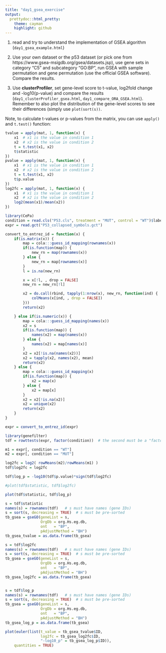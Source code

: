 ```yaml
---
title: "day1_gsea_exercise"
output:
  prettydoc::html_pretty:
    theme: cayman
    highlight: github
---
```


1. read and try to understand the implementation of GSEA algorithm (`day1_gsea_example.html`)

2. Use your own dataset or the p53 dataset (or pick one from https://www.gsea-msigdb.org/gsea/datasets.jsp), use gene sets in category "C5" and subcategory "GO:BP", 
run GSEA with sample permutation and gene permutation (use the official GSEA software). Compare the results.

3. Use **clusterProfiler**, set gene-level score to t-value, log2fold change and -log10(p-value) and compare the results (`day1_clusterProfiler_gsea.html`, `day1_compare_ORA_GSEA.html`). Remember to also plot the distribution of the gene-level scores to see their differences (simply use `plot(sort(s))`.

Note, to calculate t-values or p-values from the matrix, you can use `apply()` and `t.test()` function:

```r
tvalue = apply(mat, 1, function(x) {
    x1  # x1 is the value in condition 1
    x2  # x2 is the value in condition 2
    t = t.test(x1, x2)
    t$statistic
})
pvalue = apply(mat, 1, function(x) {
    x1  # x1 is the value in condition 1
    x2  # x2 is the value in condition 2
    t = t.test(x1, x2)
    t$p.value
})
log2fc = apply(mat, 1, function(x) {
    x1  # x1 is the value in condition 1
    x2  # x2 is the value in condition 2
    log2(mean(x1)/mean(x2))
})
```


```r
library(CePa)
condition = read.cls("P53.cls", treatment = "MUT", control = "WT")$label
expr = read.gct("P53_collapsed_symbols.gct")
```

```r
convert_to_entrez_id = function(x) {
	if(is.matrix(x)) {
		map = cola:::guess_id_mapping(rownames(x))
		if(is.function(map)) {
		    new_rn = map(rownames(x))
		} else {
		    new_rn = map[rownames(x)]
		}
		l = is.na(new_rn)

		x = x[!l, , drop = FALSE]
		new_rn = new_rn[!l]

		x2 = do.call(rbind, tapply(1:nrow(x), new_rn, function(ind) {
			colMeans(x[ind, , drop = FALSE])
		}))
		return(x2)

	} else if(is.numeric(x)) {
		map = cola:::guess_id_mapping(names(x))
		x2 = s
		if(is.function(map)) {
		    names(x2) = map(names(x))
		} else {
		    names(x2) = map[names(x)]
		}
		x2 = x2[!is.na(names(x2))]
		x2 = tapply(x2, names(x2), mean)
		return(x2)
	} else {
	    map = cola:::guess_id_mapping(x)
	    if(is.function(map)) {
	        x2 = map(x)
	    } else {
	        x2 = map[x]
	    }
	    x2 = x2[!is.na(x2)]
	    x2 = unique(x2)
	    return(x2)
	}
}
```

```r
expr = convert_to_entrez_id(expr)
```

```r
library(genefilter)
tdf = rowttests(expr, factor(condition))  # the second must be a "factor"
```

```r
m1 = expr[, condition == "WT"]
m2 = expr[, condition == "MUT"]

log2fc = log2( rowMeans(m2)/rowMeans(m1) )
tdf$log2fc = log2fc

tdf$log_p = -log10(tdf$p.value)*sign(tdf$log2fc)
```


```r
#plot(tdf$statistic, tdf$log2fc)

plot(tdf$statistic, tdf$log_p)
```


```r
s = tdf$statistic
names(s) = rownames(tdf)   # s must have names (gene IDs)
s = sort(s, decreasing = TRUE)  # s must be pre-sorted
tb_gsea = gseGO(geneList = s, 
                OrgDb = org.Hs.eg.db,
                ont   = "BP",
                pAdjustMethod = "BH")
tb_gsea_tvalue = as.data.frame(tb_gsea)
```

```r
s = tdf$log2fc
names(s) = rownames(tdf)   # s must have names (gene IDs)
s = sort(s, decreasing = TRUE)  # s must be pre-sorted
tb_gsea = gseGO(geneList = s, 
                OrgDb = org.Hs.eg.db,
                ont   = "BP",
                pAdjustMethod = "BH")
tb_gsea_log2fc = as.data.frame(tb_gsea)


s = tdf$log_p
names(s) = rownames(tdf)   # s must have names (gene IDs)
s = sort(s, decreasing = TRUE)  # s must be pre-sorted
tb_gsea = gseGO(geneList = s, 
                OrgDb = org.Hs.eg.db,
                ont   = "BP",
                pAdjustMethod = "BH")
tb_gsea_log_p = as.data.frame(tb_gsea)
```


```r
plot(euler(list(t_value = tb_gsea_tvalue$ID, 
                log2fc = tb_gsea_log2fc$ID, 
                "-log10_p" = tb_gsea_log_p$ID)), 
    quantities = TRUE)
```
